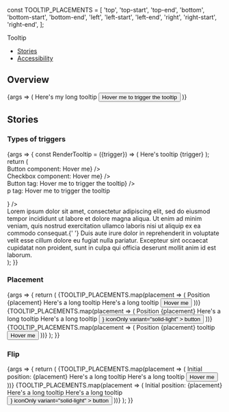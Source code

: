 
const TOOLTIP_PLACEMENTS = [
  'top',
  'top-start',
  'top-end',
  'bottom',
  'bottom-start',
  'bottom-end',
  'left',
  'left-start',
  'left-end',
  'right',
  'right-start',
  'right-end',
];

<Meta title="Components/Tooltip" component={Tooltip} />

<PageHeader>Tooltip</PageHeader>

- [Stories](#stories)
- [Accessibility](#accessibility)

## Overview

<Canvas>
  <Story name="Default">
    {args => (
      <Tooltip {...args}>
        <Tooltip.Element>Here's my long tooltip</Tooltip.Element>
        <Tooltip.Trigger>
          <Button>Hover me to trigger the tooltip</Button>
        </Tooltip.Trigger>
      </Tooltip>
    )}
  </Story>
</Canvas>

<ArgsTable story="Default" />

## Stories

### Types of triggers

<Canvas>
  <Story name="Types of triggers">
    {args => {
      const RenderTooltip = ({trigger}) => (
        <Tooltip {...args}>
          <Tooltip.Element>Here's tooltip</Tooltip.Element>
          <Tooltip.Trigger>{trigger}</Tooltip.Trigger>
        </Tooltip>
      );
      return (
        <Flex direction="column" style={{gap: '20px'}}>
          <div>
            <Text>Button component:</Text>
            <RenderTooltip trigger={<Button>Hover me</Button>} />
          </div>
          <div>
            <Text>Checkbox component:</Text>
            <RenderTooltip trigger={<Checkbox>Hover me</Checkbox>} />
          </div>
          <div>
            <Text>Button tag:</Text>
            <RenderTooltip
              trigger={<button>Hover me to trigger the tooltip</button>}
            />
          </div>
          <div>
            <Text>p tag:</Text>
            <RenderTooltip trigger={<p>Hover me to trigger the tooltip</p>} />
          </div>
          <div style={{width: '300px'}}>
            Lorem ipsum dolor sit amet, consectetur adipiscing elit, sed do
            eiusmod tempor incididunt ut labore et dolore magna aliqua. Ut enim
            ad minim veniam, quis nostrud exercitation ullamco laboris nisi ut
            aliquip ex ea commodo consequat.{' '}
            <RenderTooltip trigger="Hover me to trigger the tooltip." /> Duis
            aute irure dolor in reprehenderit in voluptate velit esse cillum
            dolore eu fugiat nulla pariatur. Excepteur sint occaecat cupidatat
            non proident, sunt in culpa qui officia deserunt mollit anim id est
            laborum.
          </div>
        </Flex>
      );
    }}
  </Story>
</Canvas>

### Placement

<Canvas>
  <Story name="Placement">
    {args => {
      return (
        <Flex direction="column" alignItems="center" style={{gap: '50px'}}>
          {TOOLTIP_PLACEMENTS.map(placement => (
            <Flex direction="column" style={{gap: '100px'}}>
              <Text>Position {placement}</Text>
              <Tooltip {...args} placement={placement}>
                <Tooltip.Element>
                  Here's a long tooltip Here's a long tooltip
                </Tooltip.Element>
                <Tooltip.Trigger>
                  <Button>Hover me</Button>
                </Tooltip.Trigger>
              </Tooltip>
            </Flex>
          ))}
          {TOOLTIP_PLACEMENTS.map(placement => (
            <Flex direction="column" style={{gap: '100px'}}>
              <Text>Position {placement}</Text>
              <Tooltip {...args} placement={placement}>
                <Tooltip.Element>
                  Here's a long tooltip Here's a long tooltip
                </Tooltip.Element>
                <Tooltip.Trigger>
                  <Button
                    icon={<Icon color="adaptive" type="report_flag_outlined" />}
                    iconOnly
                    variant="solid-light"
                  >
                    button
                  </Button>
                </Tooltip.Trigger>
              </Tooltip>
            </Flex>
          ))}
          {TOOLTIP_PLACEMENTS.map(placement => (
            <Flex direction="column" style={{gap: '100px'}}>
              <Text>Position {placement}</Text>
              <Tooltip {...args} placement={placement}>
                <Tooltip.Element>tooltip</Tooltip.Element>
                <Tooltip.Trigger>
                  <Button>Hover me</Button>
                </Tooltip.Trigger>
              </Tooltip>
            </Flex>
          ))}
        </Flex>
      );
    }}
  </Story>
</Canvas>

### Flip

<Canvas>
  <Story name="Flip">
    {args => {
      return (
        <Flex direction="column" style={{gap: '50px'}}>
          {TOOLTIP_PLACEMENTS.map(placement => (
            <Flex direction="column" style={{gap: '100px'}}>
              <Text>Initial position: {placement}</Text>
              <Tooltip {...args} placement={placement}>
                <Tooltip.Element>
                  Here's a long tooltip Here's a long tooltip
                </Tooltip.Element>
                <Tooltip.Trigger>
                  <Button>Hover me</Button>
                </Tooltip.Trigger>
              </Tooltip>
            </Flex>
          ))}
          {TOOLTIP_PLACEMENTS.map(placement => (
            <Flex direction="column" style={{gap: '100px'}}>
              <Text>Initial position: {placement}</Text>
              <Tooltip {...args} placement={placement}>
                <Tooltip.Element>
                  Here's a long tooltip Here's a long tooltip
                </Tooltip.Element>
                <Tooltip.Trigger>
                  <Button
                    icon={<Icon color="adaptive" type="report_flag_outlined" />}
                    iconOnly
                    variant="solid-light"
                  >
                    button
                  </Button>
                </Tooltip.Trigger>
              </Tooltip>
            </Flex>
          ))}
        </Flex>
      );
    }}
  </Story>
</Canvas>
